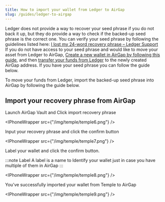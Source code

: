 ```yaml
---
title: How to import your wallet from Ledger to AirGap
slug: /guides/ledger-to-airgap
---
```



Ledger does not provide a way to recover your seed phrase if you do not back it up, but they do provide a way to check if the backed-up seed phrase is the correct one. You can verify your seed phrase by following the guidelines listed here: [I lost my 24-word recovery phrase – Ledger Support](https://support.ledger.com/hc/en-us/articles/4404382075537-I-lost-my-24-word-recovery-phrase?support=true)
If you do not have access to your seed phrase and would like to move your asset from Ledger to AirGap, [Create a new wallet in AirGap by following this guide](https://support.airgap.it/guides/step-by-step-guide), and then [transfer your funds from Ledger](https://support.ledger.com/hc/en-us/articles/4404382228753-Send-crypto-assets-?docs=true) to the newly created AirGap address.
If you have your seed phrase you can follow the guide below. 

To move your funds from Ledger, import the backed-up seed phrase into AirGap by following the guide below.

## Import your recovery phrase from AirGap

Launch AirGap Vault and Click import recovery phrase

<IPhoneWrapper src={"/img/temple/temple6.png"} />

Input your recovery phrase and click the confirm button

<IPhoneWrapper src={"/img/temple/temple7.png"} />

Label your wallet and click the confirm button.

:::note Label
A label is a name to Identify your wallet just in case you have multiple of them in AirGap
:::

<IPhoneWrapper src={"/img/temple/temple8.png"} />

You’ve successfully imported your wallet from Temple to AirGap

<IPhoneWrapper src={"/img/temple/temple9.png"} />
